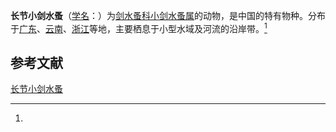{{Speciesbox
| name = 长节小剑水蚤
| status = 
| status_system = 
| image = 
| genus = Microcyclops
| species = longiarticulatus
| authority = (Shen et Tai, 1964)<ref name='id12609'>{{cite web| url =http://www.bioinfo.cn/db05/BjdwSpecies.php?action=view&id=12609| title =长节小剑水蚤| work =《中国动物物种编目数据库》| publisher =中国科学院微生物研究所| author =中国科学院动物研究所| accessdate =2009-04-28| deadurl =yes| archiveurl =https://web.archive.org/web/20160305044050/http://www.bioinfo.cn/db05/BjdwSpecies.php?action=view&id=12609| archivedate =2016-03-05}}</ref>
}}

'''长节小剑水蚤'''（[[学名|学名]]：{{lang|la|''Microcyclops longiarticulatus''}}）为[[剑水蚤科|剑水蚤科]][[小剑水蚤属|小剑水蚤属]]的动物，是中国的特有物种。分布于[[广东|广东]]、[[云南|云南]]、[[浙江|浙江]]等地，主要栖息于小型水域及河流的沿岸带。<ref name='id12609'/>

== 参考文献 ==
{{reflist}}

{{Wikispecies|Microcyclops longiarticulatus}}
{{Taxonbar|from=Q13852150}}

[[Category:小剑水蚤属|长节小剑水蚤]]


{{节肢动物小作品}}